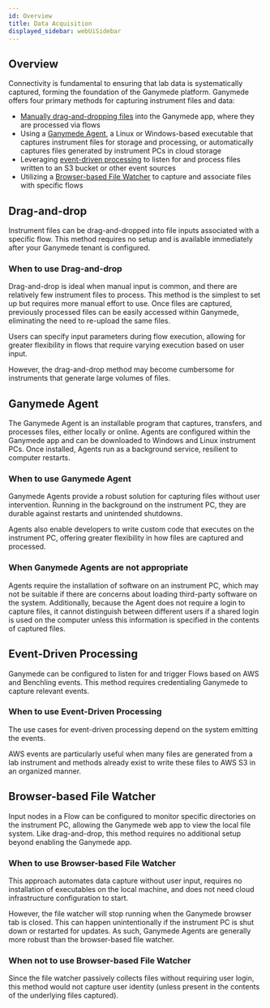 ```yaml
---
id: Overview
title: Data Acquisition
displayed_sidebar: webUiSidebar
---
```


## Overview

Connectivity is fundamental to ensuring that lab data is systematically captured, forming the foundation of the Ganymede platform. Ganymede offers four primary methods for capturing instrument files and data:

- [Manually drag-and-dropping files](../FlowView.mdx) into the Ganymede app, where they are processed via flows
- Using a [Ganymede Agent](./Agent.mdx), a Linux or Windows-based executable that captures instrument files for storage and processing, or automatically captures files generated by instrument PCs in cloud storage
- Leveraging [event-driven processing](#event-driven-processing) to listen for and process files written to an S3 bucket or other event sources
- Utilizing a [Browser-based File Watcher](./BrowserFileWatcher.mdx) to capture and associate files with specific flows

## Drag-and-drop

Instrument files can be drag-and-dropped into file inputs associated with a specific flow.  This method requires no setup and is available immediately after your Ganymede tenant is configured.

### When to use Drag-and-drop

Drag-and-drop is ideal when manual input is common, and there are relatively few instrument files to process. This method is the simplest to set up but requires more manual effort to use. Once files are captured, previously processed files can be easily accessed within Ganymede, eliminating the need to re-upload the same files.

Users can specify input parameters during flow execution, allowing for greater flexibility in flows that require varying execution based on user input.

However, the drag-and-drop method may become cumbersome for instruments that generate large volumes of files.

## Ganymede Agent

The Ganymede Agent is an installable program that captures, transfers, and processes files, either locally or online. Agents are configured within the Ganymede app and can be downloaded to Windows and Linux instrument PCs. Once installed, Agents run as a background service, resilient to computer restarts.

### When to use Ganymede Agent

Ganymede Agents provide a robust solution for capturing files without user intervention. Running in the background on the instrument PC, they are durable against restarts and unintended shutdowns.

Agents also enable developers to write custom code that executes on the instrument PC, offering greater flexibility in how files are captured and processed.

### When Ganymede Agents are not appropriate

Agents require the installation of software on an instrument PC, which may not be suitable if there are concerns about loading third-party software on the system. Additionally, because the Agent does not require a login to capture files, it cannot distinguish between different users if a shared login is used on the computer unless this information is specified in the contents of captured files.

## Event-Driven Processing

Ganymede can be configured to listen for and trigger Flows based on AWS and Benchling events. This method requires credentialing Ganymede to capture relevant events.

### When to use Event-Driven Processing

The use cases for event-driven processing depend on the system emitting the events.

AWS events are particularly useful when many files are generated from a lab instrument and methods already exist to write these files to AWS S3 in an organized manner.

## Browser-based File Watcher

Input nodes in a Flow can be configured to monitor specific directories on the instrument PC, allowing the Ganymede web app to view the local file system. Like drag-and-drop, this method requires no additional setup beyond enabling the Ganymede app.

### When to use Browser-based File Watcher

This approach automates data capture without user input, requires no installation of executables on the local machine, and does not need cloud infrastructure configuration to start.

However, the file watcher will stop running when the Ganymede browser tab is closed. This can happen unintentionally if the instrument PC is shut down or restarted for updates. As such, Ganymede Agents are generally more robust than the browser-based file watcher.

### When not to use Browser-based File Watcher

Since the file watcher passively collects files without requiring user login, this method would not capture user identity (unless present in the contents of the underlying files captured).
